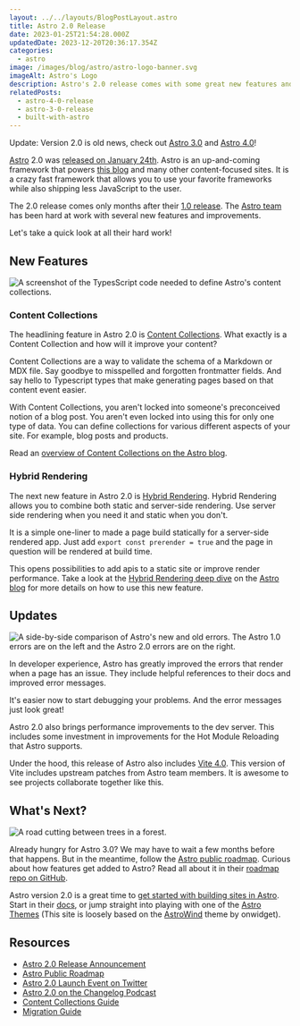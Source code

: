 ```yaml
---
layout: ../../layouts/BlogPostLayout.astro
title: Astro 2.0 Release
date: 2023-01-25T21:54:28.000Z
updatedDate: 2023-12-20T20:36:17.354Z
categories:
  - astro
image: /images/blog/astro/astro-logo-banner.svg
imageAlt: Astro's Logo
description: Astro's 2.0 release comes with some great new features and improvements.
relatedPosts:
  - astro-4-0-release
  - astro-3-0-release
  - built-with-astro
---
```

Update: Version 2.0 is old news, check out [Astro 3.0](../astro-3-0-release/) and [Astro 4.0](../astro-4-0-release/)!

[Astro](../astro/) 2.0 was [released on January 24th](https://astro.build/blog/astro-2/). Astro is an
up-and-coming framework that powers [this blog](/blog/built-with-astro/) and many
other content-focused sites. It is a crazy fast framework that allows you to use
your favorite frameworks while also shipping less JavaScript to the user.

The 2.0 release comes only months after their [1.0 release](/blog/astro-1-0-release/).
The [Astro team](https://astro.build/) has been hard at work with several new features
and improvements.

Let's take a quick look at all their hard work!

## New Features

![A screenshot of the TypesScript code needed to define Astro's content collections.](/images/blog/astro/astro-2-0-content-collections.webp)

### Content Collections

The headlining feature in Astro 2.0 is [Content Collections](https://docs.astro.build/en/guides/content-collections/).
What exactly is a Content Collection and how will it improve your content?

Content Collections are a way to validate the schema of a Markdown or MDX file.
Say goodbye to misspelled and forgotten frontmatter fields. And say hello to
Typescript types that make generating pages based on that content event easier.

With Content Collections, you aren't locked into someone's preconceived notion
of a blog post. You aren't even locked into using this for only one type of data.
You can define collections for various different aspects of your site. For example,
blog posts and products.

Read an [overview of Content Collections on the Astro blog](https://astro.build/blog/introducing-content-collections/).

<RandomSupport />

### Hybrid Rendering

The next new feature in Astro 2.0 is [Hybrid Rendering](https://astro.build/blog/astro-2/#hybrid-rendering-static-meets-dynamic).
Hybrid Rendering allows you to combine both static and server-side rendering.
Use server side rendering when you need it and static when you don't.

It is a simple one-liner to made a page build statically for a server-side rendered app.
Just add `export const prerender = true` and the page in question will be rendered
at build time.

This opens possibilities to add apis to a static site or improve render performance.
Take a look at the [Hybrid Rendering deep dive](https://astro.build/blog/hybrid-rendering/)
on the [Astro blog](https://astro.build/blog/) for more details on how to use this new feature.

## Updates

![A side-by-side comparison of Astro's new and old errors. The Astro 1.0 errors are on the left and the Astro 2.0 errors are on the right.](/images/blog/astro/astro-2-0-error-comparison.webp)

In developer experience, Astro has greatly improved the errors that render when
a page has an issue. They include helpful references to their docs and improved
error messages.

It's easier now to start debugging your problems. And the error messages just look great!

Astro 2.0 also brings performance improvements to the dev server. This includes
some investment in improvements for the Hot Module Reloading that Astro supports.

Under the hood, this release of Astro also includes [Vite 4.0](https://vitejs.dev/).
This version of Vite includes upstream patches from Astro team members. It is awesome
to see projects collaborate together like this.

## What's Next?

![A road cutting between trees in a forest.](/images/blog/generic/roadmap.webp)

Already hungry for Astro 3.0? We may have to wait a few months before that happens.
But in the meantime, follow the [Astro public roadmap](https://github.com/orgs/withastro/projects/11/views/1). Curious about how features get added to Astro? Read all about it in their
[roadmap repo on GitHub](https://github.com/withastro/roadmap).

Astro version 2.0 is a great time to [get started with building sites in Astro](https://docs.astro.build/en/getting-started/). Start in their [docs](https://docs.astro.build/en/install/auto/),
or jump straight into playing with one of the [Astro Themes](https://astro.build/themes/)
(This site is loosely based on the [AstroWind](https://astro.build/themes/details/astrowind/)
theme by onwidget).

## Resources

- [Astro 2.0 Release Announcement](https://astro.build/blog/astro-2/)
- [Astro Public Roadmap](https://github.com/orgs/withastro/projects/11/views/1)
- [Astro 2.0 Launch Event on Twitter](https://twitter.com/astrodotbuild/status/1617975871872323584)
- [Astro 2.0 on the Changelog Podcast](https://changelog.com/jsparty/260)
- [Content Collections Guide](https://docs.astro.build/en/guides/content-collections/)
- [Migration Guide](https://docs.astro.build/en/guides/upgrade-to/v2/)
